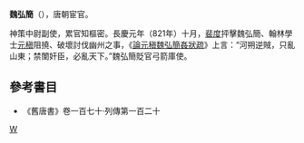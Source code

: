 {{Expand |time=2008-09-19T10:40:41+00:00 }}<!-- 本调用由 {{subst:Expand/auto}} 自动产生。 --> 
'''魏弘簡'''（{{bd|?||?||}}），唐朝宦官。

神策中尉副使，累官知樞密。長慶元年（821年）十月，[[裴度|裴度]]抨擊魏弘簡、翰林學士[[元稹|元稹]]阻撓、破壞討伐幽州之事，《[[s:論元稹魏弘簡姦狀疏|論元稹魏弘簡姦狀疏]]》上言：“河朔逆賊，只亂山東；禁闈奸臣，必亂天下。”魏弘簡貶官弓箭庫使。

==參考書目==
* 《舊唐書》卷一百七十‧列傳第一百二十

[[Category:唐朝宦官|W]]